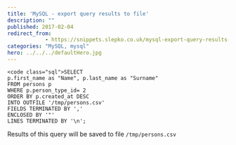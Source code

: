 ```yaml
---
title: 'MySQL - export query results to file'
description: ""
published: 2017-02-04
redirect_from:
            - https://snippets.slepko.co.uk/mysql-export-query-results-to-file/
categories: "MySQL, mysql"
hero: ../../../defaultHero.jpg
---
```

```
<code class="sql">SELECT
p.first_name as "Name", p.last_name as "Surname"
FROM persons p
WHERE p.person_type_id= 2
ORDER BY p.created_at DESC
INTO OUTFILE '/tmp/persons.csv'
FIELDS TERMINATED BY ','
ENCLOSED BY '"'
LINES TERMINATED BY '\n';
```

Results of this query will be saved to file `/tmp/persons.csv`
